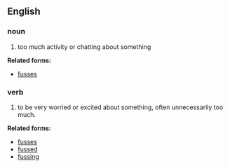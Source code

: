 == English ==

=== noun ===
# too much activity or chatting about something

'''Related forms:'''
*[[fusses]]

=== verb ===
# to be very worried or excited about something, often unnecessarily too much.

'''Related forms:'''
*[[fusses]]
*[[fussed]]
*[[fussing]]